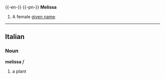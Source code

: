 {{-en-}}
{{-pn-}}
'''Melissa'''
# A female [[given name]].

----

==Italian==
===Noun===
'''melissa''' ''f''

# a plant